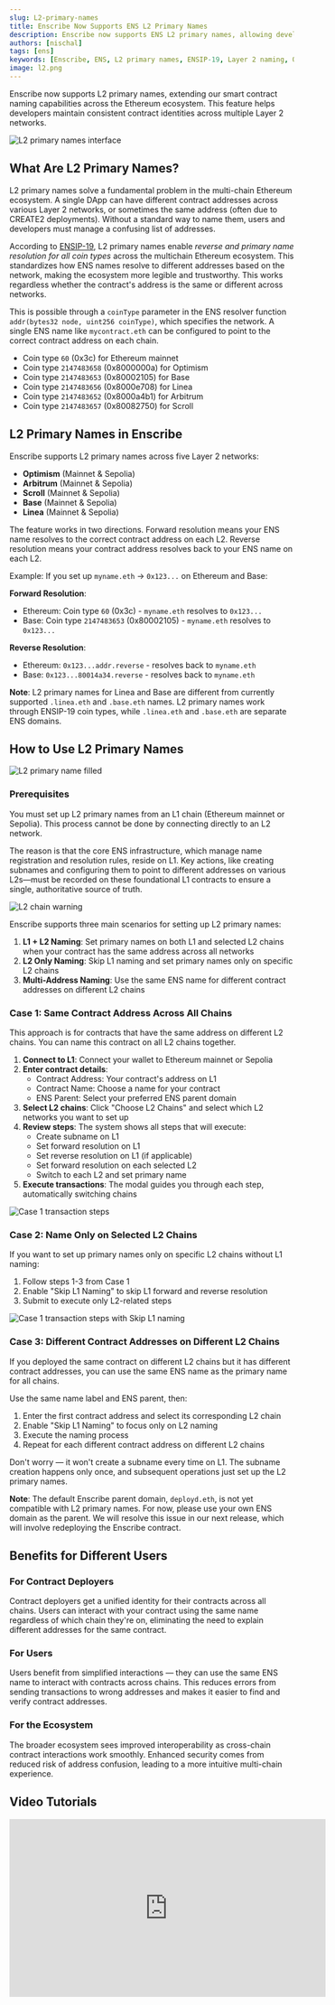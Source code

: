 ```yaml
---
slug: L2-primary-names
title: Enscribe Now Supports ENS L2 Primary Names
description: Enscribe now supports ENS L2 primary names, allowing developers to assign consistent, chain-specific identities to contracts across major Layer 2 networks.
authors: [nischal]
tags: [ens]
keywords: [Enscribe, ENS, L2 primary names, ENSIP-19, Layer 2 naming, Optimism, Arbitrum, Base, Scroll, Linea, Ethereum multichain, contract identity]
image: l2.png
---
```



Enscribe now supports L2 primary names, extending our smart contract naming capabilities across the Ethereum ecosystem. This feature helps developers maintain consistent contract identities across multiple Layer 2 networks.

![L2 primary names interface](l2.png)

## What Are L2 Primary Names?

L2 primary names solve a fundamental problem in the multi-chain Ethereum ecosystem. A single DApp can have different contract addresses across various Layer 2 networks, or sometimes the same address (often due to CREATE2 deployments). Without a standard way to name them, users and developers must manage a confusing list of addresses.

According to [ENSIP-19](https://docs.ens.domains/ensip/19/), L2 primary names enable *reverse and primary name resolution for all coin types* across the multichain Ethereum ecosystem. This standardizes how ENS names resolve to different addresses based on the network, making the ecosystem more legible and trustworthy. This works regardless whether the contract's address is the same or different across networks.

This is possible through a `coinType` parameter in the ENS resolver function `addr(bytes32 node, uint256 coinType)`, which specifies the network. A single ENS name like `mycontract.eth` can be configured to point to the correct contract address on each chain.

- Coin type `60` (0x3c) for Ethereum mainnet
- Coin type `2147483658` (0x8000000a) for Optimism
- Coin type `2147483653` (0x80002105) for Base
- Coin type `2147483656` (0x8000e708) for Linea
- Coin type `2147483652` (0x8000a4b1) for Arbitrum
- Coin type `2147483657` (0x80082750) for Scroll

## L2 Primary Names in Enscribe

Enscribe supports L2 primary names across five Layer 2 networks:

- **Optimism** (Mainnet & Sepolia)
- **Arbitrum** (Mainnet & Sepolia)
- **Scroll** (Mainnet & Sepolia)
- **Base** (Mainnet & Sepolia)
- **Linea** (Mainnet & Sepolia)

The feature works in two directions. Forward resolution means your ENS name resolves to the correct contract address on each L2. Reverse resolution means your contract address resolves back to your ENS name on each L2.

Example: If you set up `myname.eth` → `0x123...` on Ethereum and Base:

**Forward Resolution**:
- Ethereum: Coin type `60` (0x3c) - `myname.eth` resolves to `0x123...`
- Base: Coin type `2147483653` (0x80002105) - `myname.eth` resolves to `0x123...`

**Reverse Resolution**:
- Ethereum: `0x123...addr.reverse` - resolves back to `myname.eth`
- Base: `0x123...80014a34.reverse` - resolves back to `myname.eth`

**Note**: L2 primary names for Linea and Base are different from currently supported `.linea.eth` and `.base.eth` names. L2 primary names work through ENSIP-19 coin types, while `.linea.eth` and `.base.eth` are separate ENS domains.

## How to Use L2 Primary Names

![L2 primary name filled](l2-filled.png)

### Prerequisites

You must set up L2 primary names from an L1 chain (Ethereum mainnet or Sepolia). This process cannot be done by connecting directly to an L2 network.

The reason is that the core ENS infrastructure, which manage name registration and resolution rules, reside on L1. Key actions, like creating subnames and configuring them to point to different addresses on various L2s—must be recorded on these foundational L1 contracts to ensure a single, authoritative source of truth.

![L2 chain warning](l2-warning.png)

Enscribe supports three main scenarios for setting up L2 primary names:

1. **L1 + L2 Naming**: Set primary names on both L1 and selected L2 chains when your contract has the same address across all networks
2. **L2 Only Naming**: Skip L1 naming and set primary names only on specific L2 chains
3. **Multi-Address Naming**: Use the same ENS name for different contract addresses on different L2 chains

### Case 1: Same Contract Address Across All Chains

This approach is for contracts that have the same address on different L2 chains. You can name this contract on all L2 chains together.

1. **Connect to L1**: Connect your wallet to Ethereum mainnet or Sepolia
2. **Enter contract details**: 
   - Contract Address: Your contract's address on L1
   - Contract Name: Choose a name for your contract
   - ENS Parent: Select your preferred ENS parent domain
3. **Select L2 chains**: Click "Choose L2 Chains" and select which L2 networks you want to set up
4. **Review steps**: The system shows all steps that will execute:
   - Create subname on L1
   - Set forward resolution on L1
   - Set reverse resolution on L1 (if applicable)
   - Set forward resolution on each selected L2
   - Switch to each L2 and set primary name
5. **Execute transactions**: The modal guides you through each step, automatically switching chains

![Case 1 transaction steps](l2-case1.png)

### Case 2: Name Only on Selected L2 Chains

If you want to set up primary names only on specific L2 chains without L1 naming:

1. Follow steps 1-3 from Case 1
2. Enable "Skip L1 Naming" to skip L1 forward and reverse resolution
3. Submit to execute only L2-related steps

![Case 1 transaction steps with Skip L1 naming](l2-skipl1.png)

### Case 3: Different Contract Addresses on Different L2 Chains

If you deployed the same contract on different L2 chains but it has different contract addresses, you can use the same ENS name as the primary name for all chains.

Use the same name label and ENS parent, then:
1. Enter the first contract address and select its corresponding L2 chain
2. Enable "Skip L1 Naming" to focus only on L2 naming
3. Execute the naming process
4. Repeat for each different contract address on different L2 chains

Don't worry — it won't create a subname every time on L1. The subname creation happens only once, and subsequent operations just set up the L2 primary names.

**Note**: The default Enscribe parent domain, `deployd.eth`, is not yet compatible with L2 primary names. For now, please use your own ENS domain as the parent.
We will resolve this issue in our next release, which will involve redeploying the Enscribe contract.

## Benefits for Different Users

### For Contract Deployers

Contract deployers get a unified identity for their contracts across all chains. Users can interact with your contract using the same name regardless of which chain they're on, eliminating the need to explain different addresses for the same contract.

### For Users

Users benefit from simplified interactions — they can use the same ENS name to interact with contracts across chains. This reduces errors from sending transactions to wrong addresses and makes it easier to find and verify contract addresses.

### For the Ecosystem

The broader ecosystem sees improved interoperability as cross-chain contract interactions work smoothly. Enhanced security comes from reduced risk of address confusion, leading to a more intuitive multi-chain experience.

## Video Tutorials

<iframe
  width="560"
  height="315"
  src="https://www.youtube.com/embed/Rb216Tq3yl8"
  title="YouTube video player"
  frameBorder="0"
  allow="accelerometer; autoplay; clipboard-write; encrypted-media; gyroscope; picture-in-picture"
  allowFullScreen
/>

*Complete walkthroughs for above 2 use cases: same address across chains and L2-only naming*

## What's Next

L2 primary names support represents a step forward in making the multi-chain Ethereum ecosystem more legible. We plan to:

- Add more L2 networks as the ENS team adds support for more L2 EVM chains
- Improve the user experience with better chain switching and transaction flow
- Offer analytics insights into L2 primary name usage and adoption

## Try It Out

Ready to give your contracts a unified identity across the Ethereum ecosystem? Visit <AppUrl/>, connect your wallet to Ethereum mainnet or Sepolia, navigate to "Name Contract", enter your contract details, select your desired L2 chains, and execute the naming process.

## Feedback and Community

We want to hear your experience with L2 primary names. Share your thoughts, suggestions, and any issues you encounter through our [Discord community](https://discord.gg/8QUMMdS5GY), [Telegram](https://t.me/enscribers), or [Twitter/X](https://x.com/enscribe_).

L2 primary names help make the multi-chain Ethereum ecosystem more legible and trustworthy. We're excited to see how this feature helps developers and users navigate the onchain landscape more effectively.

Happy naming across chains! 🚀
